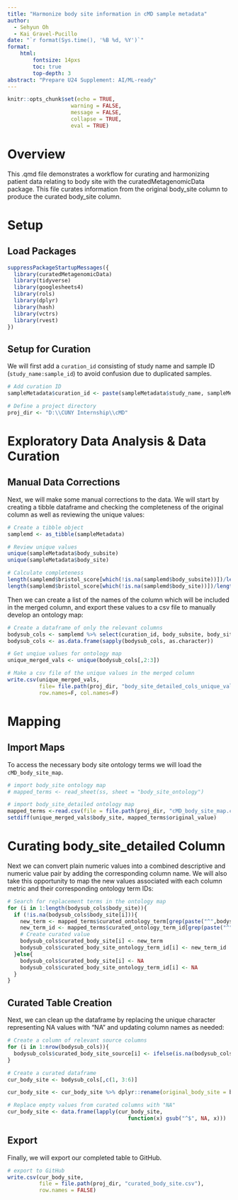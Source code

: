 ---
title: "Harmonize body site information in cMD sample metadata"
author:
  - Sehyun Oh
  - Kai Gravel-Pucillo
date: "`r format(Sys.time(), '%B %d, %Y')`"
format:
    html:
        fontsize: 14pxs
        toc: true
        top-depth: 3
abstract: "Prepare U24 Supplement: AI/ML-ready"
---

```{r setup, include=FALSE}
knitr::opts_chunk$set(echo = TRUE, 
                    warning = FALSE,
                    message = FALSE,
                    collapse = TRUE,
                    eval = TRUE)
```

# Overview

This .qmd file demonstrates a workflow for curating and harmonizing patient
data relating to body site with the curatedMetagenomicData package.
This file curates information from the original body_site column to produce 
the curated body_site column.

# Setup
## Load Packages

```{r load}
suppressPackageStartupMessages({
  library(curatedMetagenomicData)
  library(tidyverse)
  library(googlesheets4)
  library(rols)
  library(dplyr)
  library(hash)
  library(vctrs)
  library(rvest)
})
```

## Setup for Curation

We will first add a `curation_id` consisting of study name and sample ID (`study_name:sample_id`) to avoid confusion due to duplicated samples.

```{r curation_setup}
# Add curation ID
sampleMetadata$curation_id <- paste(sampleMetadata$study_name, sampleMetadata$sample_id, sep = ":")

# Define a project directory
proj_dir <- "D:\\CUNY Internship\\cMD"
```

# Exploratory Data Analysis & Data Curation

## Manual Data Corrections

Next, we will make some manual corrections to the data.
We will start by creating a tibble dataframe and checking the completeness of 
the original column as well as reviewing the unique values:
```{r}
# Create a tibble object 
samplemd <- as_tibble(sampleMetadata)

# Review unique values
unique(sampleMetadata$body_subsite)
unique(sampleMetadata$body_site)

# Calculate completeness
length(samplemd$bristol_score[which(!is.na(samplemd$body_subsite))])/length(samplemd$body_subsite)
length(samplemd$bristol_score[which(!is.na(samplemd$body_site))])/length(samplemd$body_site)
```

Then we can create a list of the names of the column which will be included in 
the merged column, and export these values to a csv file to manually develop an 
ontology map:
```{r}
# Create a dataframe of only the relevant columns
bodysub_cols <- samplemd %>% select(curation_id, body_subsite, body_site)
bodysub_cols <- as.data.frame(sapply(bodysub_cols, as.character))

# Get unqiue values for ontology map
unique_merged_vals <- unique(bodysub_cols[,2:3])

# Make a csv file of the unique values in the merged column
write.csv(unique_merged_vals, 
          file= file.path(proj_dir, "body_site_detailed_cols_unique_vals.csv"), 
          row.names=F, col.names=F)
```


# Mapping

## Import Maps

To access the necessary body site ontology terms we will load the 
`cMD_body_site_map`.
```{r import_maps, eval=FALSE}
# import body_site ontology map
# mapped_terms <- read_sheet(ss, sheet = "body_site_ontology")

# import body_site_detailed ontology map
mapped_terms <-read.csv(file = file.path(proj_dir, "cMD_body_site_map.csv"), header=T)
setdiff(unique_merged_vals$body_site, mapped_terms$original_value)
```

# Curating body_site_detailed Column

Next we can convert plain numeric values into a combined descriptive and numeric 
value pair by adding the corresponding column name. We will also take this 
opportunity to map the new values associated with each column metric and their
corresponding ontology term IDs:
```{r}
# Search for replacement terms in the ontology map
for (i in 1:length(bodysub_cols$body_site)){
  if (!is.na(bodysub_cols$body_site[i])){
    new_term <- mapped_terms$curated_ontology_term[grep(paste("^",bodysub_cols$body_site[i],"$",sep=""), mapped_terms$original_value, fixed=F)]
    new_term_id <- mapped_terms$curated_ontology_term_id[grep(paste("^",bodysub_cols$body_site[i],"$",sep=""), mapped_terms$original_value, fixed=F)]
    # Create curated value
    bodysub_cols$curated_body_site[i] <- new_term
    bodysub_cols$curated_body_site_ontology_term_id[i] <- new_term_id
  }else{
    bodysub_cols$curated_body_site[i] <- NA
    bodysub_cols$curated_body_site_ontology_term_id[i] <- NA   
  }
}
```


## Curated Table Creation

Next, we can clean up the dataframe by replacing the unique character 
representing NA values with "NA" and updating column names as needed:
```{r}
# Create a column of relevant source columns
for (i in 1:nrow(bodysub_cols)){
  bodysub_cols$curated_body_site_source[i] <- ifelse(is.na(bodysub_cols$body_site[i]), NA, "body_site")
}

# Create a curated dataframe
cur_body_site <- bodysub_cols[,c(1, 3:6)]

cur_body_site <- cur_body_site %>% dplyr::rename(original_body_site = body_site)

# Replace empty values from curated columns with "NA"
cur_body_site <- data.frame(lapply(cur_body_site, 
                                      function(x) gsub("^$", NA, x)))
```


## Export

Finally, we will export our completed table to GitHub.
```{r export_curated_table, eval=FALSE}
# export to GitHub
write.csv(cur_body_site, 
          file = file.path(proj_dir, "curated_body_site.csv"),
          row.names = FALSE)
```